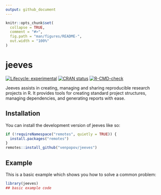 ```yaml
---
output: github_document
---
```


<!-- README.md is generated from README.Rmd. Please edit that file -->

```r
knitr::opts_chunk$set(
  collapse = TRUE,
  comment = "#>",
  fig.path = "man/figures/README-",
  out.width = "100%"
)
```

# jeeves

<!-- badges: start -->
[![Lifecycle: experimental](https://img.shields.io/badge/lifecycle-experimental-orange.svg)](https://lifecycle.r-lib.org/articles/stages.html#experimental)
[![CRAN status](https://www.r-pkg.org/badges/version/jeeves)](https://CRAN.R-project.org/package=jeeves)
[![R-CMD-check](https://github.com/venpopov/jeeves/actions/workflows/R-CMD-check.yaml/badge.svg)](https://github.com/venpopov/jeeves/actions/workflows/R-CMD-check.yaml)
<!-- badges: end -->

Jeeves assists in creating, managing and sharing reproducible research projects in R. 
It provides tools for creating standard project structures, managing dependencies, and generating reports with ease.

## Installation

You can install the development version of jeeves like so:

``` r
if (!requireNamespace("remotes", quietly = TRUE)) {
  install.packages("remotes")
} 
remotes::install_github("venpopov/jeeves")
```

## Example

This is a basic example which shows you how to solve a common problem:

```r
library(jeeves)
## basic example code
```
